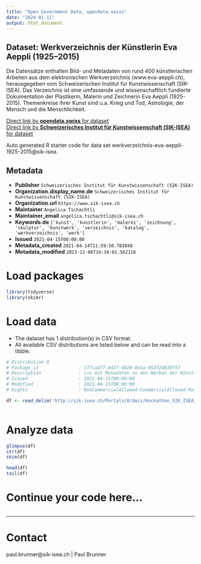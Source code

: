 ```yaml
---
title: "Open Government Data, opendata.swiss"
date: "2024-01-11"
output: html_document
---
```


## Dataset: Werkverzeichnis der Künstlerin Eva Aeppli (1925–2015)

Die Datensätze enthalten Bild- und Metadaten von rund 400 künstlerischen Arbeiten aus dem elektronischen Werkverzeichnis (www.eva-aeppli.ch), herausgegeben vom Schweizerischen Institut für Kunstwissenschaft (SIK-ISEA). Das Verzeichnis ist eine umfassende und wissenschaftlich fundierte Dokumentation der Plastikerin, Malerin und Zeichnerin Eva Aeppli (1925-2015). Themenkreise ihrer Kunst sind u.a. Krieg und Tod, Astrologie, der Mensch und die Menschlichkeit. 

[Direct link by **opendata.swiss** for dataset](https://opendata.swiss/de/dataset/werkverzeichnis-der-kunstlerin-eva-aeppli-1925-2015)<br>
[Direct link by **Schweizerisches Institut für Kunstwissenschaft (SIK-ISEA)** for dataset](https://eva-aeppli.ch)

Auto generated R starter code for data set werkverzeichnis-eva-aeppli-1925-2015@sik-isea.

## Metadata

- **Publisher** `Schweizerisches Institut für Kunstwissenschaft (SIK-ISEA)`
- **Organization.display_name.de** `Schweizerisches Institut für Kunstwissenschaft (SIK-ISEA)`
- **Organization.url** `https://www.sik-isea.ch`
- **Maintainer** `Angelica Tschachtli`
- **Maintainer_email** `angelica.tschachtli@sik-isea.ch`
- **Keywords.de** `['kunst', 'kunstlerin', 'malerei', 'zeichnung', 'skulptur', 'kunstwerk', 'verzeichnis', 'katalog', 'werkverzeichnis', 'werk']`
- **Issued** `2021-04-15T00:00:00`
- **Metadata_created** `2021-04-14T11:59:50.783048`
- **Metadata_modified** `2023-12-06T16:34:01.562116`


# Load packages

```r

library(tidyverse)
library(skimr)

```

# Load data

-   The dataset has 1 distribution(s) in CSV format.
-   All available CSV distributions are listed below and can be read into a tibble.

```r

# Distribution 0
# Package_id               : 177cad77-b43f-4020-8e3a-053f2d830f5f
# Description              : csv mit Metadaten zu den Werken der Künstlerin Eva Aeppli (1925–2015)
# Issued                   : 2021-04-15T00:00:00
# Modified                 : 2021-04-15T00:00:00
# Rights                   : NonCommercialAllowed-CommercialAllowed-ReferenceRequired

df <- read_delim('http://sik-isea.ch/Portals/0/docs/Hackathon_SIK_ISEA_Eva_Aeppli_20210415.csv')



```

# Analyze data

```r

glimpse(df)
str(df)
skim(df)

head(df)
tail(df)

```

# Continue your code here...

```r

```

------------------------------------------------------------------------

# Contact

paul.brunner@sik-isea.ch | Paul Brunner
